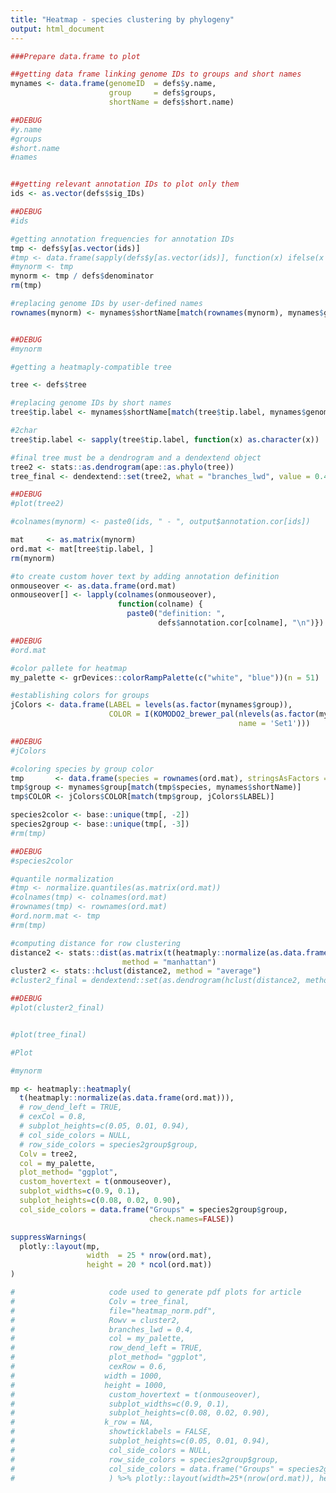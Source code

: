 ```yaml
---
title: "Heatmap - species clustering by phylogeny"
output: html_document
---
```


```r
###Prepare data.frame to plot

##getting data frame linking genome IDs to groups and short names
mynames <- data.frame(genomeID  = defs$y.name, 
                      group     = defs$groups, 
                      shortName = defs$short.name)

##DEBUG
#y.name
#groups
#short.name
#names


##getting relevant annotation IDs to plot only them
ids <- as.vector(defs$sig_IDs)

##DEBUG
#ids

#getting annotation frequencies for annotation IDs
tmp <- defs$y[as.vector(ids)]
#tmp <- data.frame(sapply(defs$y[as.vector(ids)], function(x) ifelse(x > 0, 1, 0)))
#mynorm <- tmp
mynorm <- tmp / defs$denominator
rm(tmp)

#replacing genome IDs by user-defined names
rownames(mynorm) <- mynames$shortName[match(rownames(mynorm), mynames$genomeID)]


##DEBUG
#mynorm

#getting a heatmaply-compatible tree

tree <- defs$tree

#replacing genome IDs by short names
tree$tip.label <- mynames$shortName[match(tree$tip.label, mynames$genomeID)]

#2char
tree$tip.label <- sapply(tree$tip.label, function(x) as.character(x))

#final tree must be a dendrogram and a dendextend object
tree2 <- stats::as.dendrogram(ape::as.phylo(tree))
tree_final <- dendextend::set(tree2, what = "branches_lwd", value = 0.4)

##DEBUG
#plot(tree2)

#colnames(mynorm) <- paste0(ids, " - ", output$annotation.cor[ids])

mat     <- as.matrix(mynorm)
ord.mat <- mat[tree$tip.label, ]
rm(mynorm)

#to create custom hover text by adding annotation definition
onmouseover <- as.data.frame(ord.mat)
onmouseover[] <- lapply(colnames(onmouseover), 
                        function(colname) {
                          paste0("definition: ", 
                                 defs$annotation.cor[colname], "\n")})

##DEBUG
#ord.mat

#color pallete for heatmap
my_palette <- grDevices::colorRampPalette(c("white", "blue"))(n = 51)

#establishing colors for groups
jColors <- data.frame(LABEL = levels(as.factor(mynames$group)),
                      COLOR = I(KOMODO2_brewer_pal(nlevels(as.factor(mynames$group)), 
                                                   name = 'Set1')))

##DEBUG
#jColors

#coloring species by group color
tmp       <- data.frame(species = rownames(ord.mat), stringsAsFactors = FALSE)
tmp$group <- mynames$group[match(tmp$species, mynames$shortName)]
tmp$COLOR <- jColors$COLOR[match(tmp$group, jColors$LABEL)]

species2color <- base::unique(tmp[, -2])
species2group <- base::unique(tmp[, -3])
#rm(tmp)

##DEBUG
#species2color

#quantile normalization
#tmp <- normalize.quantiles(as.matrix(ord.mat))
#colnames(tmp) <- colnames(ord.mat)
#rownames(tmp) <- rownames(ord.mat)
#ord.norm.mat <- tmp
#rm(tmp)

#computing distance for row clustering
distance2 <- stats::dist(as.matrix(t(heatmaply::normalize(as.data.frame(ord.mat)))), 
                         method = "manhattan")
cluster2 <- stats::hclust(distance2, method = "average")
#cluster2_final = dendextend::set(as.dendrogram(hclust(distance2, method=c("average"))), "branches_lwd", 0.4)

##DEBUG
#plot(cluster2_final)


#plot(tree_final)

#Plot

#mynorm

mp <- heatmaply::heatmaply(
  t(heatmaply::normalize(as.data.frame(ord.mat))),
  # row_dend_left = TRUE,
  # cexCol = 0.8,
  # subplot_heights=c(0.05, 0.01, 0.94),
  # col_side_colors = NULL,
  # row_side_colors = species2group$group,
  Colv = tree2,
  col = my_palette,
  plot_method= "ggplot",
  custom_hovertext = t(onmouseover),
  subplot_widths=c(0.9, 0.1),
  subplot_heights=c(0.08, 0.02, 0.90),
  col_side_colors = data.frame("Groups" = species2group$group,
                               check.names=FALSE))

suppressWarnings(
  plotly::layout(mp,
                 width  = 25 * nrow(ord.mat), 
                 height = 20 * ncol(ord.mat))
)

#                     code used to generate pdf plots for article
#                     Colv = tree_final,
#                     file="heatmap_norm.pdf",
#                     Rowv = cluster2,
#                     branches_lwd = 0.4,
#                     col = my_palette,
#                     row_dend_left = TRUE,
#                     plot_method= "ggplot",
#                     cexRow = 0.6,
#                    width = 1000,
#                    height = 1000,
#                     custom_hovertext = t(onmouseover),
#                     subplot_widths=c(0.9, 0.1),
#                     subplot_heights=c(0.08, 0.02, 0.90),
#                    k_row = NA,
#                     showticklabels = FALSE,
#                     subplot_heights=c(0.05, 0.01, 0.94),
#                     col_side_colors = NULL,
#                     row_side_colors = species2group$group,
#                     col_side_colors = data.frame("Groups" = species2group$group, check.names=FALSE)
#                     ) %>% plotly::layout(width=25*(nrow(ord.mat)), height=20*(ncol(ord.mat)))

```

